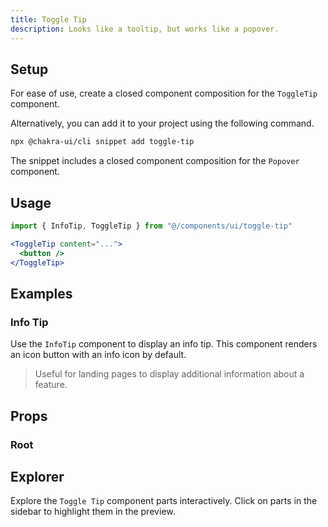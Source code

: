```yaml
---
title: Toggle Tip
description: Looks like a tooltip, but works like a popover.
---
```


<ExampleTabs name="toggle-tip-basic" />

## Setup

For ease of use, create a closed component composition for the `ToggleTip`
component.

<SnippetCode name="toggle-tip" />

Alternatively, you can add it to your project using the following command.

```sh
npx @chakra-ui/cli snippet add toggle-tip
```

The snippet includes a closed component composition for the `Popover` component.

## Usage

```jsx
import { InfoTip, ToggleTip } from "@/components/ui/toggle-tip"
```

```jsx
<ToggleTip content="...">
  <button />
</ToggleTip>
```

## Examples

### Info Tip

Use the `InfoTip` component to display an info tip. This component renders an
icon button with an info icon by default.

> Useful for landing pages to display additional information about a feature.

<ExampleTabs name="toggle-tip-info-tip" />

## Props

### Root

<PropTable component="Popover" part="Root" />

## Explorer

Explore the `Toggle Tip` component parts interactively. Click on parts in the
sidebar to highlight them in the preview.

<Explorer name="toggle-tip-basic" />
